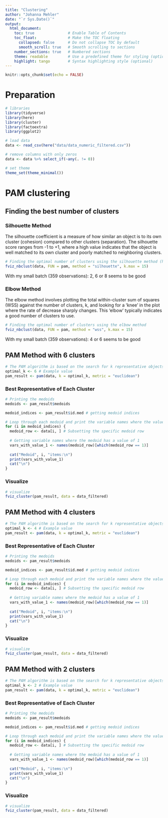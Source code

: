 ```yaml
---
title: "Clustering"
author: "Johanna Mehler"
date: "`r Sys.Date()`"
output: 
  html_document:
    toc: true               # Enable Table of Contents
    toc_float:              # Make the TOC floating
      collapsed: false      # Do not collapse TOC by default
      smooth_scroll: true   # Smooth scrolling to sections
    number_sections: true   # Numbered sections
    theme: readable         # Use a predefined theme for styling (optional)
    highlight: tango        # Syntax highlighting style (optional)
---
```


```r
knitr::opts_chunk$set(echo = FALSE)
```

# Preparation

```r
# libraries
library(tidyverse)
library(here)
library(cluster)
library(factoextra)
library(ggplot2)
```


```r
# load data
data <- read_csv(here("data/data_numeric_filtered.csv"))

# remove columns with only zeros
data <- data %>% select_if(~any(. != 0))

# set theme
theme_set(theme_minimal())
```

# PAM clustering

## Finding the best number of clusters

### Silhouette Method

The silhouette coefficient is a measure of how similar an object is to its own cluster (cohesion) compared to other clusters (separation). The silhouette score ranges from -1 to +1, where a high value indicates that the object is well matched to its own cluster and poorly matched to neighboring clusters.

```r
# Finding the optimal number of clusters using the silhouette method (higher )
fviz_nbclust(data, FUN = pam, method = "silhouette", k.max = 15)
```

With my small batch (359 observations): 2, 6 or 8 seems to be good

### Elbow Method

The elbow method involves plotting the total within-cluster sum of squares (WSS) against the number of clusters, k, and looking for a 'knee' in the plot where the rate of decrease sharply changes. This 'elbow' typically indicates a good number of clusters to use.

```r
# Finding the optimal number of clusters using the elbow method
fviz_nbclust(data, FUN = pam, method = "wss", k.max = 15)
```

With my small batch (359 observations): 4 or 6 seems to be good

## PAM Method with 6 clusters

```r
# The PAM algorithm is based on the search for k representative objects or medoids among the observations of the data set.
optimal_k <- 6 # Example value
pam_result <- pam(data, k = optimal_k, metric = "euclidean")
```

### Best Representative of Each Cluster

```r
# Printing the medoids
medoids <- pam_result$medoids

medoid_indices <- pam_result$id.med # getting medoid indices

# Loop through each medoid and print the variable names where the value is 1
for (i in medoid_indices) {
  medoid_row <- data[i, ] # Subsetting the specific medoid row
  
  # Getting variable names where the medoid has a value of 1
  vars_with_value_1 <- names(medoid_row)[which(medoid_row == 1)]
  
  cat("Medoid", i, "items:\n")
  print(vars_with_value_1)
  cat("\n")
}

```
### Visualize

```r
# visualize 
fviz_cluster(pam_result, data = data_filtered)
```


## PAM Method with 4 clusters

```r
# The PAM algorithm is based on the search for k representative objects or medoids among the observations of the data set.
optimal_k <- 4 # Example value
pam_result <- pam(data, k = optimal_k, metric = "euclidean")
```

### Best Representative of Each Cluster

```r
# Printing the medoids
medoids <- pam_result$medoids

medoid_indices <- pam_result$id.med # getting medoid indices

# Loop through each medoid and print the variable names where the value is 1
for (i in medoid_indices) {
  medoid_row <- data[i, ] # Subsetting the specific medoid row
  
  # Getting variable names where the medoid has a value of 1
  vars_with_value_1 <- names(medoid_row)[which(medoid_row == 1)]
  
  cat("Medoid", i, "items:\n")
  print(vars_with_value_1)
  cat("\n")
}

```
### Visualize

```r
# visualize 
fviz_cluster(pam_result, data = data_filtered)
```


## PAM Method with 2 clusters

```r
# The PAM algorithm is based on the search for k representative objects or medoids among the observations of the data set.
optimal_k <- 2 # Example value
pam_result <- pam(data, k = optimal_k, metric = "euclidean")
```

### Best Representative of Each Cluster

```r
# Printing the medoids
medoids <- pam_result$medoids

medoid_indices <- pam_result$id.med # getting medoid indices

# Loop through each medoid and print the variable names where the value is 1
for (i in medoid_indices) {
  medoid_row <- data[i, ] # Subsetting the specific medoid row
  
  # Getting variable names where the medoid has a value of 1
  vars_with_value_1 <- names(medoid_row)[which(medoid_row == 1)]
  
  cat("Medoid", i, "items:\n")
  print(vars_with_value_1)
  cat("\n")
}

```

### Visualize

```r
# visualize 
fviz_cluster(pam_result, data = data_filtered)
```